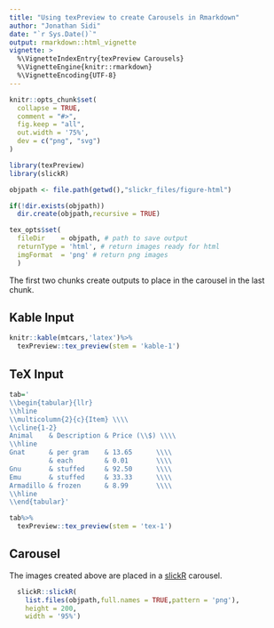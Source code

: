 ```yaml
---
title: "Using texPreview to create Carousels in Rmarkdown"
author: "Jonathan Sidi"
date: "`r Sys.Date()`"
output: rmarkdown::html_vignette
vignette: >
  %\VignetteIndexEntry{texPreview Carousels}
  %\VignetteEngine{knitr::rmarkdown}
  %\VignetteEncoding{UTF-8}
---
```


```r
knitr::opts_chunk$set(
  collapse = TRUE,
  comment = "#>",
  fig.keep = "all",
  out.width = '75%',
  dev = c("png", "svg")
)
```

```r
library(texPreview)
library(slickR)
```

```r

objpath <- file.path(getwd(),"slickr_files/figure-html")

if(!dir.exists(objpath))
  dir.create(objpath,recursive = TRUE)

tex_opts$set(
  fileDir    = objpath, # path to save output
  returnType = 'html', # return images ready for html 
  imgFormat  = 'png' # return png images
  )
```

The first two chunks create outputs to place in the carousel in the last chunk.

## Kable Input

```r

knitr::kable(mtcars,'latex')%>%
  texPreview::tex_preview(stem = 'kable-1')

```

## TeX Input

```r

tab='
\\begin{tabular}{llr}
\\hline
\\multicolumn{2}{c}{Item} \\\\
\\cline{1-2}
Animal    & Description & Price (\\$) \\\\
\\hline
Gnat      & per gram    & 13.65      \\\\
          & each        & 0.01       \\\\
Gnu       & stuffed     & 92.50      \\\\
Emu       & stuffed     & 33.33      \\\\
Armadillo & frozen      & 8.99       \\\\
\\hline
\\end{tabular}'

tab%>%
  texPreview::tex_preview(stem = 'tex-1')
```

## Carousel

The images created above are placed in a [slickR](https://github.com/metrumresearchgroup/slickr) carousel.

```r

  slickR::slickR(
    list.files(objpath,full.names = TRUE,pattern = 'png'),
    height = 200,
    width = '95%')

```